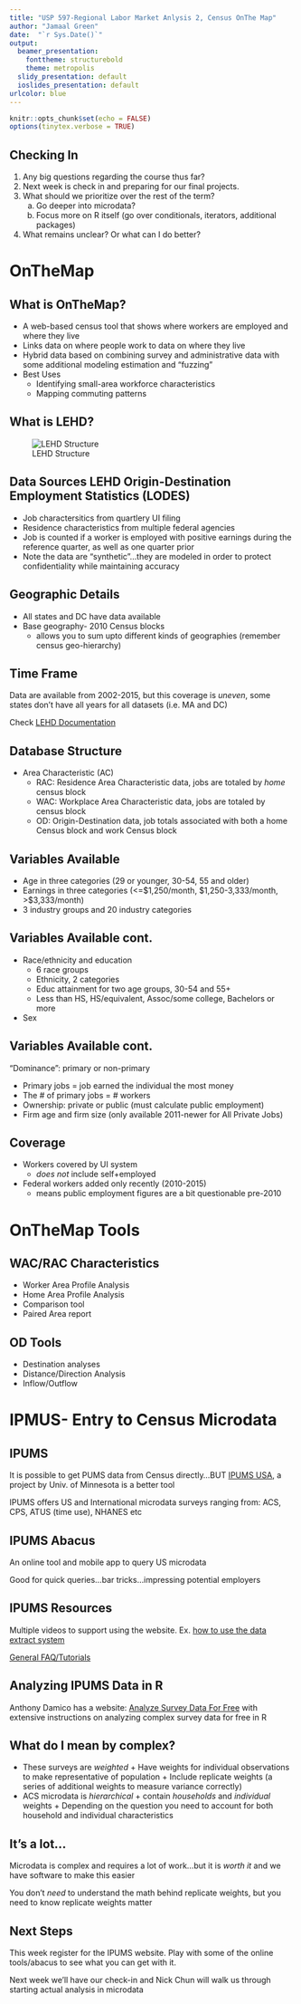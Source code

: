 ```yaml
---
title: "USP 597-Regional Labor Market Anlysis 2, Census OnThe Map"
author: "Jamaal Green"
date:  "`r Sys.Date()`"
output:
  beamer_presentation:
    fonttheme: structurebold
    theme: metropolis
  slidy_presentation: default
  ioslides_presentation: default
urlcolor: blue
---
```


```r
knitr::opts_chunk$set(echo = FALSE)
options(tinytex.verbose = TRUE)
```

## Checking In

1. Any big questions regarding the course thus far?
2.  Next week is check in and preparing for our final projects. 
3.  What should we prioritize over the rest of the term?
    a.  Go deeper into microdata?
    b.  Focus more on R itself (go over conditionals, iterators, additional packages)
4.  What remains unclear? Or what can I do better?

# OnTheMap

## What is OnTheMap?

* A web-based census tool that shows where workers are employed and where they live
* Links data on where people work to data on where they live
* Hybrid data based on combining survey and administrative data with some additional modeling estimation and "fuzzing"
* Best Uses
    + Identifying small-area workforce characteristics
    + Mapping commuting patterns
  
## What is LEHD?

![LEHD Structure](images\lehd-structure.png)


##  Data Sources LEHD Origin-Destination Employment Statistics (LODES)

* Job charactersitics from quartlery UI filing
* Residence characteristics from multiple federal agencies
* Job is counted if a worker is employed with positive earnings during the reference quarter, as well as one quarter prior
* Note the data are "synthetic"...they are modeled in order to protect confidentiality while maintaining accuracy

##  Geographic Details

* All states and DC have data available
* Base geography- 2010 Census blocks
    + allows you to sum upto different kinds of geographies (remember census geo-hierarchy)
  
##  Time Frame

Data are available from 2002-2015, but this coverage is *uneven*, some states don't have all years for all datasets (i.e. MA and DC)

Check [LEHD Documentation](https://lehd.ces.census.gov/data/lodes/LODES7/LODESTechDoc7.3.pdf)

##  Database Structure

* Area Characteristic (AC)
    + RAC: Residence Area Characteristic data, jobs are totaled by *home* census block
    + WAC: Workplace Area Characteristic data, jobs are totaled by census block
    + OD: Origin-Destination data, job totals associated with both a home Census block and work Census block
  
  
##  Variables Available

* Age in three categories (29 or younger, 30-54, 55 and older)
* Earnings in three categories (<=$1,250/month, $1,250-3,333/month, >$3,333/month)
* 3 industry groups and 20 industry categories

##  Variables Available cont.

* Race/ethnicity and education
    + 6 race groups
    + Ethnicity, 2 categories
    + Educ attainment for two age groups, 30-54 and 55+
    + Less than HS, HS/equivalent, Assoc/some college, Bachelors or more
* Sex

##  Variables Available cont.

"Dominance": primary or non-primary

* Primary jobs = job earned the individual the most money
* The # of primary jobs = # workers
* Ownership: private or public (must calculate public employment)
* Firm age and firm size (only available 2011-newer for All Private Jobs)

##  Coverage

* Workers covered by UI system
    + *does not* include self+employed
* Federal workers added only recently (2010-2015)
    + means public employment figures are a bit questionable pre-2010
  
# OnTheMap Tools

## WAC/RAC Characteristics

* Worker Area Profile Analysis
* Home Area Profile Analysis
* Comparison tool
* Paired Area report

##  OD Tools

* Destination analyses
* Distance/Direction Analysis
* Inflow/Outflow


# IPMUS- Entry to Census Microdata

## IPUMS

It is possible to get PUMS data from Census directly...BUT [IPUMS USA](https://usa.ipums.org/usa/), a project by Univ. of Minnesota is a better tool

IPUMS offers US and International microdata surveys ranging from: ACS, CPS, ATUS (time use), NHANES etc

## IPUMS Abacus

An online tool and mobile app to query US microdata

Good for quick queries...bar tricks...impressing potential employers

## IPUMS Resources

Multiple videos to support using the website. Ex. [how to use the data extract system](https://www.youtube.com/watch?v=tZR0aDwr91s&feature=youtu.be)

[General FAQ/Tutorials](https://usa.ipums.org/usa/tutorials.shtml)

## Analyzing IPUMS Data in R

Anthony Damico has a website: [Analyze Survey Data For Free](http://asdfree.com/) with extensive instructions on analyzing complex survey data for free in R

## What do I mean by complex?

* These surveys are *weighted*
      + Have weights for individual observations to make representative of population
      + Include replicate weights (a series of additional weights to measure variance correctly)
* ACS microdata is *hierarchical*
      + contain *households* and *individual* weights
      + Depending on the question you need to account for both household and individual characteristics

## It's a lot...

Microdata is complex and requires a lot of work...but it is *worth it* and we have software to make this easier

You don't *need* to understand the math behind replicate weights, but you need to know replicate weights matter

##  Next Steps

This week register for the IPUMS website. Play with some of the online tools/abacus to see what you can get with it. 

Next week we'll have our check-in and Nick Chun will walk us through starting actual analysis in microdata